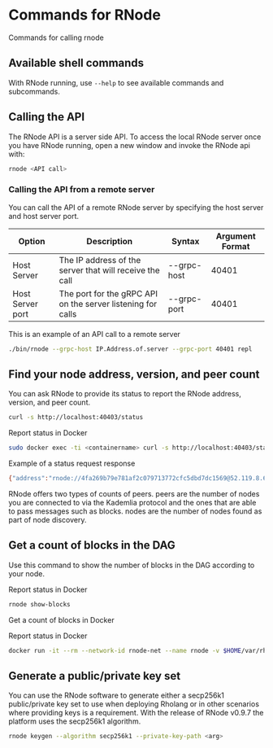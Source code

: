 # Commands for RNode

Commands for calling rnode

## Available shell commands

With RNode running, use `--help` to see available commands and subcommands.

## Calling the API

The RNode API is a server side API. To access the local RNode server once you have RNode running, open a new window and invoke the RNode api with:

```bash
rnode <API call>
```

### Calling the API from a remote server

You can call the API of a remote RNode server by specifying the host server and host server port.

| Option           | Description                                                 | Syntax      | Argument Format |
| ---------------- | ----------------------------------------------------------- | ----------- | --------------- |
| Host Server      | The IP address of the server that will receive the call     | --grpc-host | 40401           |
| Host Server port | The port for the gRPC API on the server listening for calls | --grpc-port | 40401           |

This is an example of an API call to a remote server

```bash
./bin/rnode --grpc-host IP.Address.of.server --grpc-port 40401 repl
```

## Find your node address, version, and peer count

You can ask RNode to provide its status to report the RNode address, version, and peer count.

```bash
curl -s http://localhost:40403/status
```

Report status in Docker

```bash
sudo docker exec -ti <containername> curl -s http://localhost:40403/status
```

Example of a status request response

```bash
{"address":"rnode://4fa269b79e781af2c079713772cfc5dbd7dc1569@52.119.8.64?protocol=40400&discovery=40404","version":"RChain Node 0.9.4.git8a4c9939 (8a4c99394c3a22831c2eadef7cdde7dec35238d7)","peers":7,"nodes":44}
```

RNode offers two types of counts of peers. peers are the number of nodes you are connected to via the Kademlia protocol and the ones that are able to pass messages such as blocks. nodes are the number of nodes found as part of node discovery.

## Get a count of blocks in the DAG

Use this command to show the number of blocks in the DAG according to your node.

Report status in Docker

```bash
rnode show-blocks
```

Get a count of blocks in Docker

Report status in Docker

```bash
docker run -it --rm --network-id rnode-net --name rnode -v $HOME/var/rholang:/var/ rchain/rnode:latest --grpc-host rnode2 show-blocks
```

## Generate a public/private key set

You can use the RNode software to generate either a secp256k1 public/private key set to use when deploying Rholang or in other scenarios where providing keys is a requirement. With the release of RNode v0.9.7 the platform uses the secp256k1 algorithm.

```bash
rnode keygen --algorithm secp256k1 --private-key-path <arg>
```
